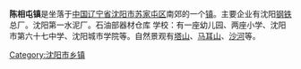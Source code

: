 {{Unreferenced|time=2022-02-20T12:53:25+00:00}}
'''陈相屯镇'''是坐落于[[中国|中国]][[辽宁省|辽宁省]][[沈阳市|沈阳市]][[苏家屯区|苏家屯区]]南郊的一个[[镇|镇]]。主要企业有沈阳[[钢铁|钢铁]]总厂。沈阳第一水泥厂。石油部器材仓库  学校：有一座幼儿园、两座小学、沈阳市第六十七中学、沈阳城市学院等。自然景观有[[塔山|塔山]]、[[马耳山|马耳山]]、[[沙河_(辽河)|沙河]]等。

{{liaoning-stub}}

[[Category:沈阳市乡镇|Category:沈阳市乡镇]]